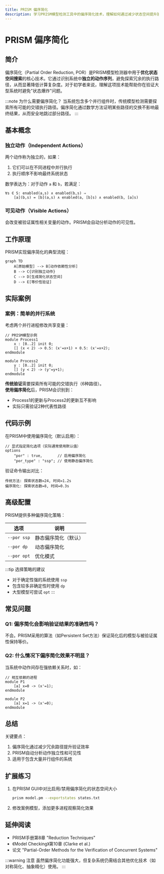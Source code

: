 ```yaml
---
title: PRISM 偏序简化
description: 学习PRISM模型检测工具中的偏序简化技术，理解如何通过减少状态空间提升验证效率
---
```


# PRISM 偏序简化

## 简介

偏序简化（Partial Order Reduction, POR）是PRISM模型检测器中用于**优化状态空间搜索**的核心技术。它通过识别系统中**独立的动作序列**，避免探索冗余的执行路径，从而显著降低计算复杂度。对于初学者来说，理解这项技术能帮助你在验证大型系统时避免"状态爆炸"问题。

:::note 为什么需要偏序简化？
当系统包含多个并行组件时，传统模型检测需要探索所有可能的交错执行路径。偏序简化通过数学方法证明某些路径的交换不影响最终结果，从而安全地跳过部分路径。
:::

## 基本概念

### 独立动作（Independent Actions）
两个动作称为独立的，如果：
1. 它们可以在不同进程中并行执行
2. 执行顺序不影响最终系统状态

数学表达为：对于动作 `a` 和 `b`，若满足：
```
∀s ∈ S: enabled(a,s) ∧ enabled(b,s) ⇒ 
    [a](b,s) = [b](a,s) ∧ enabled(a, [b]s) ∧ enabled(b, [a]s)
```

### 可见动作（Visible Actions）
会改变被验证属性相关变量的动作。PRISM会自动分析动作的可见性。

## 工作原理

PRISM实现偏序简化的典型流程：

```mermaid
graph TD
    A[原始模型] --> B[动作依赖性分析]
    B --> C{识别独立动作}
    C --> D[生成简化状态空间]
    D --> E[等价性验证]
```

## 实际案例

### 案例：简单的并行系统
考虑两个并行进程修改共享变量：

```prism
// PRISM模型示例
module Process1
    x : [0..2] init 0;
    [] (x < 2) -> 0.5: (x'=x+1) + 0.5: (x'=x+2);
endmodule

module Process2
    y : [0..2] init 0;
    [] (y < 2) -> (y'=y+1);
endmodule
```

**传统验证**需要探索所有可能的交错执行（6种路径）。<br />
**使用偏序简化**后，PRISM会识别到：
- Process1的更新与Process2的更新互不影响
- 实际只需验证2种代表性路径

## 代码示例

在PRISM中使用偏序简化（默认启用）：

```prism
// 显式指定简化选项（实际通常使用默认值）
options
    "por" : true,       // 启用偏序简化
    "por_type" : "ssp"; // 使用静态偏序简化
```

验证命令输出对比：
```
传统方法: 探索状态数=24, 时间=1.2s
偏序简化: 探索状态数=8, 时间=0.3s
```

## 高级配置

PRISM提供多种偏序简化策略：

| 选项 | 说明 |
|------|------|
| `--por ssp` | 静态偏序简化（默认） |
| `--por dp`  | 动态偏序简化 |
| `--por opt` | 优化模式 |

:::tip 选择策略的建议
- 对于确定性强的系统使用 `ssp`
- 包含较多非确定性时使用 `dp`
- 大型模型可尝试 `opt`
:::

## 常见问题

### Q1: 偏序简化会影响验证结果的准确性吗？
不会。PRISM采用的算法（如Persistent Set方法）保证简化后的模型与被验证属性保持等价。

### Q2: 什么情况下偏序简化效果不明显？
当系统中动作间存在强依赖关系时，如：
```prism
// 相互依赖的进程
module P1
    [a] x=0 -> (x'=1);
endmodule

module P2
    [a] x=1 -> (x'=0);
endmodule
```

## 总结

关键要点：
1. 偏序简化通过减少冗余路径提升验证效率
2. PRISM自动分析动作独立性和可见性
3. 适用于包含大量并行组件的系统

## 扩展练习

1. 在PRISM GUI中对比启用/禁用偏序简化的状态空间大小
   ```bash
   prism model.pm --exportstates states.txt
   ```

2. 修改案例模型，添加更多进程观察简化效果

## 延伸阅读
- PRISM手册第8章 "Reduction Techniques"
- 《Model Checking》第10章 (Clarke et al.)
- 论文 "Partial-Order Methods for the Verification of Concurrent Systems"

:::warning 注意
虽然偏序简化功能强大，但复杂系统仍需结合其他优化技术（如对称简化、抽象精化）使用。
:::